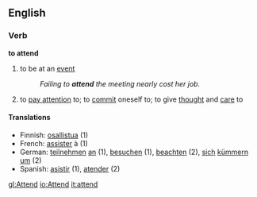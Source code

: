 ==English==
===Verb===
'''to attend'''
#to be at an [[event]]
#:''Failing to '''attend''' the meeting nearly cost her job.''
#to [[pay attention]] to; to [[commit]] oneself to; to give [[thought]] and [[care]] to

====Translations====
*Finnish: [[osallistua]] (1)
*French: [[assister]] à (1)
*German: [[teilnehmen]] [[an]] (1), [[besuchen]] (1), [[beachten]] (2), [[sich]] [[kümmern]] [[um]] (2)
*Spanish: [[asistir]] (1), [[atender]] (2)


[[gl:Attend]]
[[io:Attend]]
[[it:attend]]